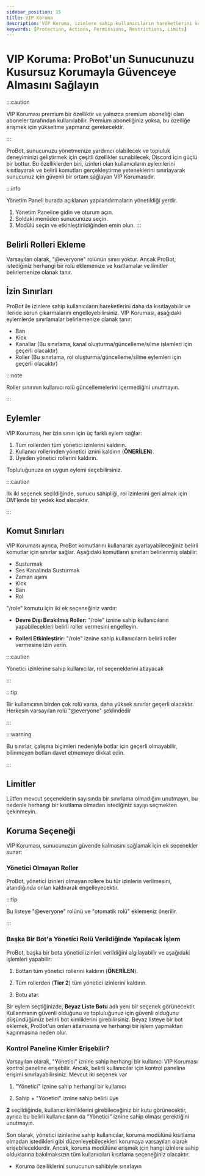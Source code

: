 ```yaml
---
sidebar_position: 15
title: VIP Koruma
description: VIP Koruma, izinlere sahip kullanıcıların hareketlerini ve belirli komut ve eylemleri gerçekleştirme yeteneklerini sınırlayarak sunucunuz için güvenli bir ortam sağlar.
keywords: [Protection, Actions, Permissions, Restrictions, Limits]
---
```


# VIP Koruma: ProBot'un Sunucunuzu Kusursuz Korumayla Güvenceye Almasını Sağlayın

:::caution 

VIP Koruması premium bir özelliktir ve yalnızca premium aboneliği olan aboneler tarafından kullanılabilir. Premium aboneliğiniz yoksa, bu özelliğe erişmek için yükseltme yapmanız gerekecektir.

:::

ProBot, sunucunuzu yönetmenize yardımcı olabilecek ve topluluk deneyiminizi geliştirmek için çeşitli özellikler sunabilecek, Discord için güçlü bir bottur. Bu özelliklerden biri, izinleri olan kullanıcıların eylemlerini kısıtlayarak ve belirli komutları gerçekleştirme yeteneklerini sınırlayarak sunucunuz için güvenli bir ortam sağlayan VIP Korumasıdır.

:::info

Yönetim Paneli burada açıklanan yapılandırmaların yönetildiği yerdir.

1. Yönetim Paneline gidin ve oturum açın.
2. Soldaki menüden sunucunuzu seçin.
3. Modülü seçin ve etkinleştirildiğinden emin olun.
:::

## Belirli Rolleri Ekleme

Varsayılan olarak, "@everyone" rolünün sınırı yoktur. Ancak ProBot, istediğiniz herhangi bir rolü eklemenize ve kısıtlamalar ve limitler belirlemenize olanak tanır.

## İzin Sınırları

ProBot ile izinlere sahip kullanıcıların hareketlerini daha da kısıtlayabilir ve ileride sorun çıkarmalarını engelleyebilirsiniz. VIP Koruması, aşağıdaki eylemlerde sınırlamalar belirlemenize olanak tanır:

- Ban
- Kick
- Kanallar (Bu sınırlama, kanal oluşturma/güncelleme/silme işlemleri için geçerli olacaktır)
- Roller (Bu sınırlama, rol oluşturma/güncelleme/silme eylemleri için geçerli olacaktır)

:::note 

Roller sınırının kullanıcı rolü güncellemelerini içermediğini unutmayın.

:::

## Eylemler

VIP Koruması, her izin sınırı için üç farklı eylem sağlar:

1. Tüm rollerden tüm yönetici izinlerini kaldırın.
2. Kullanıcı rollerinden yönetici iznini kaldırın (**ÖNERİLEN**).
3. Üyeden yönetici rollerini kaldırın.

Topluluğunuza en uygun eylemi seçebilirsiniz.

:::caution

İlk iki seçenek seçildiğinde, sunucu sahipliği, rol izinlerini geri almak için DM'lerde bir yedek kod alacaktır.

:::

## Komut Sınırları

VIP Koruması ayrıca, ProBot komutlarını kullanarak ayarlayabileceğiniz belirli komutlar için sınırlar sağlar. Aşağıdaki komutların sınırları belirlenmiş olabilir:

- Susturmak
- Ses Kanalında Susturmak
- Zaman aşımı
- Kick
- Ban
- Rol

"/role" komutu için iki ek seçeneğiniz vardır:

- **Devre Dışı Bırakılmış Roller:** "/role" iznine sahip kullanıcıların yapabilecekleri belirli roller vermesini engelleyin.

- **Rolleri Etkinleştirir:** "/role" iznine sahip kullanıcıların belirli roller vermesine izin verin.

:::caution

Yönetici izinlerine sahip kullanıcılar, rol seçeneklerini atlayacak

:::

:::tip

Bir kullanıcının birden çok rolü varsa, daha yüksek sınırlar geçerli olacaktır. Herkesin varsayılan rolü "@everyone" şeklindedir

:::

:::warning

Bu sınırlar, çalışma biçimleri nedeniyle botlar için geçerli olmayabilir, bilinmeyen botları davet etmemeye dikkat edin.

:::

## Limitler

Lütfen mevcut seçeneklerin sayısında bir sınırlama olmadığını unutmayın, bu nedenle herhangi bir kısıtlama olmadan istediğiniz sayıyı seçmekten çekinmeyin.


## Koruma Seçeneği

VIP Koruması, sunucunuzun güvende kalmasını sağlamak için ek seçenekler sunar:

### Yönetici Olmayan Roller

ProBot, yönetici izinleri olmayan rollere bu tür izinlerin verilmesini, atandığında onları kaldırarak engelleyecektir.

:::tip

Bu listeye "@everyone" rolünü ve "otomatik rolü" eklemeniz önerilir.

:::

### Başka Bir Bot'a Yönetici Rolü Verildiğinde Yapılacak İşlem

ProBot, başka bir bota yönetici izinleri verildiğini algılayabilir ve aşağıdaki işlemleri yapabilir:

1. Bottan tüm yönetici rollerini kaldırın (**ÖNERİLEN**).

2. Tüm rollerden (**Tier 2**) tüm yönetici izinlerini kaldırın.

3. Botu atar.

Bir eylem seçtiğinizde, **Beyaz Liste Botu** adlı yeni bir seçenek görünecektir. Kullanmanın güvenli olduğunu ve topluluğunuz için güvenli olduğunu düşündüğünüz belirli bot kimliklerini girebilirsiniz. Beyaz listeye bir bot eklemek, ProBot'un onları atlamasına ve herhangi bir işlem yapmaktan kaçınmasına neden olur.

### Kontrol Paneline Kimler Erişebilir?

Varsayılan olarak, "Yönetici" iznine sahip herhangi bir kullanıcı VIP Koruması kontrol paneline erişebilir. Ancak, belirli kullanıcılar için kontrol paneline erişimi sınırlayabilirsiniz. Mevcut iki seçenek var

1. "Yönetici" iznine sahip herhangi bir kullanıcı

2. Sahip + "Yönetici" iznine sahip belirli üye

**2** seçildiğinde, kullanıcı kimliklerini girebileceğiniz bir kutu görünecektir, ayrıca bu belirli kullanıcıların da "Yönetici" iznine sahip olması gerektiğini unutmayın.

Son olarak, yönetici izinlerine sahip kullanıcılar, koruma modülünü kısıtlama olmadan istedikleri gibi düzenleyebilecekleri korumaya varsayılan olarak erişebileceklerdir. Ancak, koruma modülüne erişmek için hangi izinlere sahip olduklarına bakılmaksızın tüm kullanıcıları kısıtlama seçeneğiniz olacaktır.

- Koruma özelliklerini sunucunun sahibiyle sınırlayın



